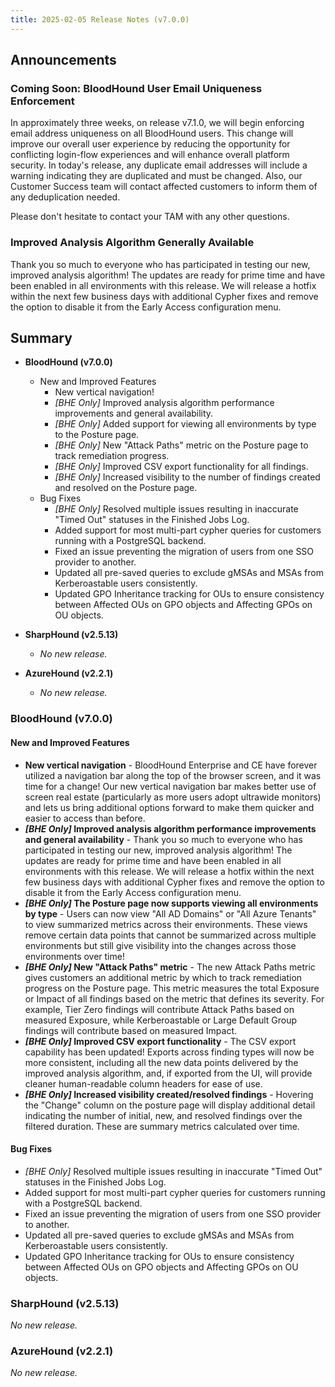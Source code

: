 ```yaml
---
title: 2025-02-05 Release Notes (v7.0.0)
---
```


## Announcements

### Coming Soon: BloodHound User Email Uniqueness Enforcement

In approximately three weeks, on release v7.1.0, we will begin enforcing email address uniqueness on all BloodHound users. This change will improve our overall user experience by reducing the opportunity for conflicting login-flow experiences and will enhance overall platform security. In today's release, any duplicate email addresses will include a warning indicating they are duplicated and must be changed. Also, our Customer Success team will contact affected customers to inform them of any deduplication needed.

Please don't hesitate to contact your TAM with any other questions.

### Improved Analysis Algorithm Generally Available

Thank you so much to everyone who has participated in testing our new, improved analysis algorithm! The updates are ready for prime time and have been enabled in all environments with this release. We will release a hotfix within the next few business days with additional Cypher fixes and remove the option to disable it from the Early Access configuration menu.

## Summary

- **BloodHound (v7.0.0)**
  - New and Improved Features
    - New vertical navigation!
    - *[BHE Only]* Improved analysis algorithm performance improvements and general availability.
    - *[BHE Only]* Added support for viewing all environments by type to the Posture page.
    - *[BHE Only]* New "Attack Paths" metric on the Posture page to track remediation progress.
    - *[BHE Only]* Improved CSV export functionality for all findings.
    - *[BHE Only]* Increased visibility to the number of findings created and resolved on the Posture page.
  - Bug Fixes
    - *[BHE Only]* Resolved multiple issues resulting in inaccurate "Timed Out" statuses in the Finished Jobs Log.
    - Added support for most multi-part cypher queries for customers running with a PostgreSQL backend.
    - Fixed an issue preventing the migration of users from one SSO provider to another.
    - Updated all pre-saved queries to exclude gMSAs and MSAs from Kerberoastable users consistently.
    - Updated GPO Inheritance tracking for OUs to ensure consistency between Affected OUs on GPO objects and Affecting GPOs on OU objects.

- **SharpHound (v2.5.13)**
  - *No new release.*

- **AzureHound (v2.2.1)**
  - *No new release.*

### BloodHound (v7.0.0)

#### New and Improved Features

- **New vertical navigation** - BloodHound Enterprise and CE have forever utilized a navigation bar along the top of the browser screen, and it was time for a change! Our new vertical navigation bar makes better use of screen real estate (particularly as more users adopt ultrawide monitors) and lets us bring additional options forward to make them quicker and easier to access than before.  
- ***[BHE Only]* Improved analysis algorithm performance improvements and general availability** - Thank you so much to everyone who has participated in testing our new, improved analysis algorithm! The updates are ready for prime time and have been enabled in all environments with this release. We will release a hotfix within the next few business days with additional Cypher fixes and remove the option to disable it from the Early Access configuration menu.
- ***[BHE Only]* The Posture page now supports viewing all environments by type** - Users can now view "All AD Domains" or "All Azure Tenants" to view summarized metrics across their environments. These views remove certain data points that cannot be summarized across multiple environments but still give visibility into the changes across those environments over time!  
- ***[BHE Only]* New "Attack Paths" metric** - The new Attack Paths metric gives customers an additional metric by which to track remediation progress on the Posture page. This metric measures the total Exposure or Impact of all findings based on the metric that defines its severity. For example, Tier Zero findings will contribute Attack Paths based on measured Exposure, while Kerberoastable or Large Default Group findings will contribute based on measured Impact.
- ***[BHE Only]* Improved CSV export functionality** - The CSV export capability has been updated! Exports across finding types will now be more consistent, including all the new data points delivered by the improved analysis algorithm, and, if exported from the UI, will provide cleaner human-readable column headers for ease of use.
- ***[BHE Only]* Increased visibility created/resolved findings** - Hovering the "Change" column on the posture page will display additional detail indicating the number of initial, new, and resolved findings over the filtered duration. These are summary metrics calculated over time.  

#### Bug Fixes

- *[BHE Only]* Resolved multiple issues resulting in inaccurate "Timed Out" statuses in the Finished Jobs Log.
- Added support for most multi-part cypher queries for customers running with a PostgreSQL backend.
- Fixed an issue preventing the migration of users from one SSO provider to another.
- Updated all pre-saved queries to exclude gMSAs and MSAs from Kerberoastable users consistently.
- Updated GPO Inheritance tracking for OUs to ensure consistency between Affected OUs on GPO objects and Affecting GPOs on OU objects.

### SharpHound (v2.5.13)

*No new release.*

### AzureHound (v2.2.1)

*No new release.*
